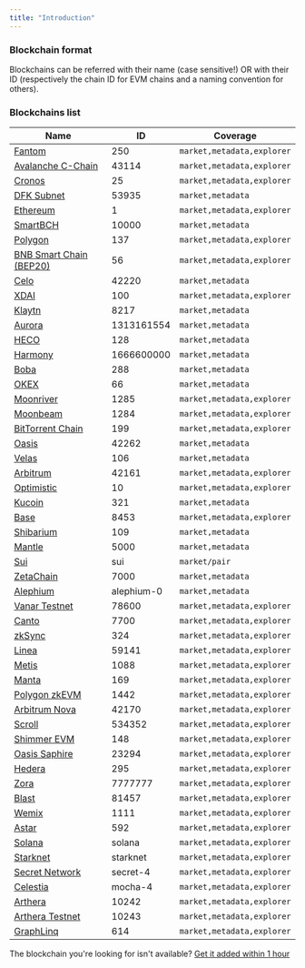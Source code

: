 ```yaml
---
title: "Introduction"
---
```


### Blockchain format

Blockchains can be referred with their name (case sensitive!) OR with their ID (respectively the chain ID for EVM chains and a naming convention for others).

### Blockchains list

| Name                                                                    | ID         | Coverage                   |
| ----------------------------------------------------------------------- | ---------- | -------------------------- |
| [Fantom](https://docs.mobula.io/blockchains/fantom)                     | 250        | `market,metadata,explorer` |
| [Avalanche C-Chain](https://docs.mobula.io/blockchains/avalanche)       | 43114      | `market,metadata,explorer` |
| [Cronos](https://docs.mobula.io/blockchains/cronos)                     | 25         | `market,metadata,explorer` |
| [DFK Subnet](https://docs.mobula.io/blockchains/dfk-subnet)             | 53935      | `market,metadata`          |
| [Ethereum](https://docs.mobula.io/blockchains/ethereum)                 | 1          | `market,metadata,explorer` |
| [SmartBCH](https://docs.mobula.io/blockchains/smartbch)                 | 10000      | `market,metadata`          |
| [Polygon](https://docs.mobula.io/blockchains/polygon)                   | 137        | `market,metadata,explorer` |
| [BNB Smart Chain (BEP20)](https://docs.mobula.io/blockchains/bsc)       | 56         | `market,metadata,explorer` |
| [Celo](https://docs.mobula.io/blockchains/celo)                         | 42220      | `market,metadata`          |
| [XDAI](https://docs.mobula.io/blockchains/xdai)                         | 100        | `market,metadata,explorer` |
| [Klaytn](https://docs.mobula.io/blockchains/klaytn)                     | 8217       | `market,metadata`          |
| [Aurora](https://docs.mobula.io/blockchains/aurora)                     | 1313161554 | `market,metadata`          |
| [HECO](https://docs.mobula.io/blockchains/heco)                         | 128        | `market,metadata`          |
| [Harmony](https://docs.mobula.io/blockchains/harmony)                   | 1666600000 | `market,metadata`          |
| [Boba](https://docs.mobula.io/blockchains/boba)                         | 288        | `market,metadata`          |
| [OKEX](https://docs.mobula.io/blockchains/okex)                         | 66         | `market,metadata`          |
| [Moonriver](https://docs.mobula.io/blockchains/moonriver)               | 1285       | `market,metadata,explorer` |
| [Moonbeam](https://docs.mobula.io/blockchains/moonbeam)                 | 1284       | `market,metadata,explorer` |
| [BitTorrent Chain](https://docs.mobula.io/blockchains/bittorrent-chain) | 199        | `market,metadata,explorer` |
| [Oasis](https://docs.mobula.io/blockchains/oasis)                       | 42262      | `market,metadata`          |
| [Velas](https://docs.mobula.io/blockchains/velas)                       | 106        | `market,metadata`          |
| [Arbitrum](https://docs.mobula.io/blockchains/arbitrum)                 | 42161      | `market,metadata,explorer` |
| [Optimistic](https://docs.mobula.io/blockchains/optimistic)             | 10         | `market,metadata,explorer` |
| [Kucoin](https://docs.mobula.io/blockchains/kucoin)                     | 321        | `market,metadata`          |
| [Base](https://docs.mobula.io/blockchains/base)                         | 8453       | `market,metadata,explorer` |
| [Shibarium](https://docs.mobula.io/blockchains/shibarium)               | 109        | `market,metadata`          |
| [Mantle](https://docs.mobula.io/blockchains/mantle)                     | 5000       | `market,metadata`          |
| [Sui](https://docs.mobula.io/blockchains/sui)                           | sui        | `market/pair`              |
| [ZetaChain](https://docs.mobula.io/blockchains/zetachain)               | 7000       | `market,metadata`          |
| [Alephium](https://docs.mobula.io/blockchains/alephium)                 | alephium-0 | `market,metadata`          |
| [Vanar Testnet](https://docs.mobula.io/blockchains/vanar-testnet)       | 78600      | `market,metadata,explorer` |
| [Canto](https://docs.mobula.io/blockchains/canto)                       | 7700       | `market,metadata,explorer` |
| [zkSync](https://docs.mobula.io/blockchains/zksync)                     | 324        | `market,metadata,explorer` |
| [Linea](https://docs.mobula.io/blockchains/linea)                       | 59141      | `market,metadata,explorer` |
| [Metis](https://docs.mobula.io/blockchains/metis)                       | 1088       | `market,metadata,explorer` |
| [Manta](https://docs.mobula.io/blockchains/manta)                       | 169        | `market,metadata,explorer` |
| [Polygon zkEVM](https://docs.mobula.io/blockchains/polygon-zkevm)       | 1442       | `market,metadata,explorer` |
| [Arbitrum Nova](https://docs.mobula.io/blockchains/arbitrum-nova)       | 42170      | `market,metadata,explorer` |
| [Scroll](https://docs.mobula.io/blockchains/scroll)                     | 534352     | `market,metadata,explorer` |
| [Shimmer EVM](https://docs.mobula.io/blockchains/shimmer-evm)           | 148        | `market,metadata,explorer` |
| [Oasis Saphire](https://docs.mobula.io/blockchains/oasis-saphire)       | 23294      | `market,metadata,explorer` |
| [Hedera](https://docs.mobula.io/blockchains/hedera)                     | 295        | `market,metadata,explorer` |
| [Zora](https://docs.mobula.io/blockchains/zora)                         | 7777777    | `market,metadata,explorer` |
| [Blast](https://docs.mobula.io/blockchains/blast)                       | 81457      | `market,metadata,explorer` |
| [Wemix](https://docs.mobula.io/blockchains/avalanche-p)                 | 1111       | `market,metadata,explorer` |
| [Astar](https://docs.mobula.io/blockchains/astar)                       | 592        | `market,metadata,explorer` |
| [Solana](https://docs.mobula.io/blockchains/solana)                     | solana     | `market,metadata,explorer` |
| [Starknet](https://docs.mobula.io/blockchains/starknet)                 | starknet   | `market,metadata,explorer` |
| [Secret Network](https://docs.mobula.io/blockchains/secret-network)     | secret-4   | `market,metadata,explorer` |
| [Celestia](https://docs.mobula.io/blockchains/celestia)                 | mocha-4    | `market,metadata,explorer` |
| [Arthera](https://docs.mobula.io/blockchains/arthera)                   | 10242      | `market,metadata,explorer` |
| [Arthera Testnet](https://docs.mobula.io/blockchains/arthera-testnet)   | 10243      | `market,metadata,explorer` |
| [GraphLinq](https://docs.mobula.io/blockchains/graphlinq)               | 614        | `market,metadata,explorer` |

The blockchain you're looking for isn't available? [Get it added within 1 hour](api-reference/custom/blockchain)
